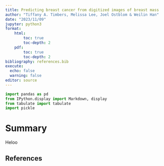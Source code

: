 ```yaml
---
title: Predicting breast cancer from digitized images of breast mass
author: "Tiffany A. Timbers, Melissa Lee, Joel Ostblom & Weilin Han"
date: "2023/11/09"
jupyter: python3
format: 
    html:
        toc: true
        toc-depth: 2
    pdf:
        toc: true
        toc-depth: 2
bibliography: references.bib
execute:
  echo: false
  warning: false
editor: source
---
```


```python
import pandas as pd
from IPython.display import Markdown, display
from tabulate import tabulate
import pickle
```



# Summary
Heloo

## References
